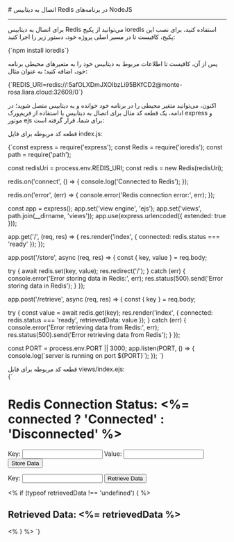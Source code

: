 
<Layout>
# اتصال به دیتابیس Redis در برنامه‌های NodeJS
<hr className="mb-2" />

برای اتصال به دیتابیس Redis می‌توانید از پکیج <Important>ioredis</Important> استفاده کنید، برای نصب این پکیج، کافیست تا در مسیر اصلی پروژه خود، دستور زیر را اجرا کنید:
<div className="h-2" />
<div dir='ltr'>
    <Highlight className="bash">
        {`npm install ioredis`}
    </Highlight>
</div>
<div className="h-2" />


پس از آن، کافیست تا 
اطلاعات مربوط به دیتابیس خود را 
به متغیرهای محیطی برنامه خود، اضافه کنید؛ به عنوان مثال:
<div className="h-2" />
<div dir='ltr'>
    <Highlight className="bash">
        {`REDIS_URI=redis://:5afOLXDmJXOIbzLi95BKfCD2@monte-rosa.liara.cloud:32609/0`}
    </Highlight>
</div>
<div className="h-2" />

اکنون، می‌توانید متغیر محیطی را در برنامه خود خوانده و به دیتابیس متصل شوید؛ در ادامه، یک قطعه کد مثال برای
اتصال به دیتابیس با استفاده از فریم‌ورک <Important>express</Important> و موتور <Important>ejs</Important> برای شما، قرار گرفته است:

قطعه کد مربوطه برای فایل <Important>index.js</Important>:
<div className="h-2" />
<div dir='ltr'>
    <Highlight className="js">
        {`const express = require('express');
const Redis = require('ioredis');
const path = require('path');

const redisUri = process.env.REDIS_URI;
const redis = new Redis(redisUri);

redis.on('connect', () => {
  console.log('Connected to Redis');
});

redis.on('error', (err) => {
  console.error('Redis connection error:', err);
});

const app = express();
app.set('view engine', 'ejs');
app.set('views', path.join(__dirname, 'views'));
app.use(express.urlencoded({ extended: true }));

app.get('/', (req, res) => {
  res.render('index', { connected: redis.status === 'ready' });
});

app.post('/store', async (req, res) => {
  const { key, value } = req.body;

  try {
    await redis.set(key, value);
    res.redirect('/');
  } catch (err) {
    console.error('Error storing data in Redis:', err);
    res.status(500).send('Error storing data in Redis');
  }
});

app.post('/retrieve', async (req, res) => {
  const { key } = req.body;

  try {
    const value = await redis.get(key);
    res.render('index', { connected: redis.status === 'ready', retrievedData: value });
  } catch (err) {
    console.error('Error retrieving data from Redis:', err);
    res.status(500).send('Error retrieving data from Redis');
  }
});

const PORT = process.env.PORT || 3000;
app.listen(PORT, () => {
  console.log(\`server is running on port \${PORT}\`);
});
`}
    </Highlight>
</div>
<div className="h-2" />
قطعه کد مربوطه برای فایل <Important>views/index.ejs</Important>:
<div className="h-2" />
<div dir='ltr'>
    <Highlight className="ejs">
        {`<!DOCTYPE html>
<html lang="en">
<head>
  <meta charset="UTF-8">
  <meta name="viewport" content="width=device-width, initial-scale=1.0">
  <title>Redis Connection</title>
</head>
<body>
  <h1>Redis Connection Status: <%= connected ? 'Connected' : 'Disconnected' %></h1>
  <form action="/store" method="post">
    <label for="key">Key:</label>
    <input type="text" id="key" name="key" required>
    <label for="value">Value:</label>
    <input type="text" id="value" name="value" required>
    <button type="submit">Store Data</button>
  </form>
  <form action="/retrieve" method="post">
    <label for="retrieveKey">Key:</label>
    <input type="text" id="retrieveKey" name="key" required>
    <button type="submit">Retrieve Data</button>
  </form>
  <% if (typeof retrievedData !== 'undefined') { %>
    <h2>Retrieved Data: <%= retrievedData %></h2>
  <% } %>
</body>
</html>
`}
    </Highlight>
</div>

</Layout>
